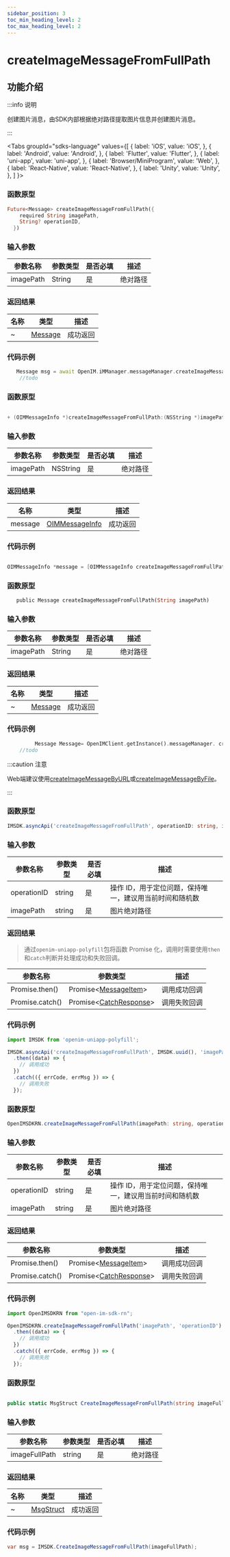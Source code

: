 ```yaml
---
sidebar_position: 3
toc_min_heading_level: 2
toc_max_heading_level: 2
---
```


# createImageMessageFromFullPath

## 功能介绍

:::info 说明

创建图片消息，由SDK内部根据绝对路径提取图片信息并创建图片消息。

:::

<Tabs
groupId="sdks-language"
values={[
{ label: 'iOS', value: 'iOS', },
{ label: 'Android', value: 'Android', },
{ label: 'Flutter', value: 'Flutter', },
{ label: 'uni-app', value: 'uni-app', },
{ label: 'Browser/MiniProgram', value: 'Web', },
{ label: 'React-Native', value: 'React-Native', },
{ label: 'Unity', value: 'Unity', },
]
}>

<TabItem value="Flutter">

### 函数原型

```dart showLineNumbers
Future<Message> createImageMessageFromFullPath({
    required String imagePath,
    String? operationID,
  })
```

### 输入参数

| 参数名称  | 参数类型 | 是否必填 | 描述     |
| --------- | -------- | -------- | -------- |
| imagePath | String   | 是       | 绝对路径 |

### 返回结果

| 名称 | 类型                                               | 描述     |
| ---- | -------------------------------------------------- | -------- |
| ~    | [Message](docs/sdks/class/message/messageInfo.mdx) | 成功返回 |

### 代码示例

```dart showLineNumbers
   Message msg = await OpenIM.iMManager.messageManager.createImageMessageFromFullPath(imagePath: imagePath);
    //todo

```

</TabItem>

<TabItem value="iOS">

### 函数原型

```swift showLineNumbers

+ (OIMMessageInfo *)createImageMessageFromFullPath:(NSString *)imagePath;

```

### 输入参数

| 参数名称  | 参数类型 | 是否必填 | 描述     |
| --------- | -------- | -------- | -------- |
| imagePath | NSString | 是       | 绝对路径 |

### 返回结果

| 名称    | 类型                                                      | 描述     |
| ------- | --------------------------------------------------------- | -------- |
| message | [OIMMessageInfo](docs/sdks/class/message/messageInfo.mdx) | 成功返回 |

### 代码示例

```swift showLineNumbers

OIMMessageInfo *message = [OIMMessageInfo createImageMessageFromFullPath:@""];

```

</TabItem>

<TabItem value="Android">

### 函数原型

```dart showLineNumbers
   public Message createImageMessageFromFullPath(String imagePath)
```

### 输入参数

| 参数名称  | 参数类型 | 是否必填 | 描述     |
| --------- | -------- | -------- | -------- |
| imagePath | String   | 是       | 绝对路径 |

### 返回结果

| 名称 | 类型                                               | 描述     |
| ---- | -------------------------------------------------- | -------- |
| ~    | [Message](docs/sdks/class/message/messageInfo.mdx) | 成功返回 |

### 代码示例

```dart showLineNumbers
         Message Message= OpenIMClient.getInstance().messageManager. createImageMessageFromFullPath( imagePath);
    //todo

```

</TabItem>

<TabItem value="Web">

:::caution 注意

Web端建议使用[createImageMessageByURL](docs/sdks/api/message/createImageMessageByURL.mdx)或[createImageMessageByFile](docs/sdks/api/message/createImageMessageByFile.mdx)。

:::

</TabItem>

<TabItem value="uni-app">

### 函数原型

```ts showLineNumbers
IMSDK.asyncApi('createImageMessageFromFullPath', operationID: string, imagePath: string): Promise<MessageItem>
```

### 输入参数

| 参数名称    | 参数类型 | 是否必填 | 描述                                                    |
| ----------- | -------- | -------- | ------------------------------------------------------- |
| operationID | string   | 是       | 操作 ID，用于定位问题，保持唯一，建议用当前时间和随机数 |
| imagePath   | string   | 是       | 图片绝对路径                                            |

### 返回结果

> 通过`openim-uniapp-polyfill`包将函数 Promise 化，调用时需要使用`then`和`catch`判断并处理成功和失败回调。

| 参数名称        | 参数类型                                                         | 描述         |
| --------------- | ---------------------------------------------------------------- | ------------ |
| Promise.then()  | Promise<[MessageItem](docs/sdks/class/message/messageInfo.mdx)\> | 调用成功回调 |
| Promise.catch() | Promise<[CatchResponse](docs/sdks/class/response.mdx)\>          | 调用失败回调 |

### 代码示例

```js showLineNumbers
import IMSDK from 'openim-uniapp-polyfill';

IMSDK.asyncApi('createImageMessageFromFullPath', IMSDK.uuid(), 'imagePath')
  .then((data) => {
    // 调用成功
  })
  .catch(({ errCode, errMsg }) => {
    // 调用失败
  });
```

</TabItem>
<TabItem value="React-Native">

### 函数原型

```ts showLineNumbers
OpenIMSDKRN.createImageMessageFromFullPath(imagePath: string, operationID: string): Promise<MessageItem>
```

### 输入参数

| 参数名称    | 参数类型 | 是否必填 | 描述                                                    |
| ----------- | -------- | -------- | ------------------------------------------------------- |
| operationID | string   | 是       | 操作 ID，用于定位问题，保持唯一，建议用当前时间和随机数 |
| imagePath   | string   | 是       | 图片绝对路径                                            |

### 返回结果

| 参数名称        | 参数类型                                                         | 描述         |
| --------------- | ---------------------------------------------------------------- | ------------ |
| Promise.then()  | Promise<[MessageItem](docs/sdks/class/message/messageInfo.mdx)\> | 调用成功回调 |
| Promise.catch() | Promise<[CatchResponse](docs/sdks/class/response.mdx)\>          | 调用失败回调 |

### 代码示例

```js showLineNumbers
import OpenIMSDKRN from "open-im-sdk-rn";

OpenIMSDKRN.createImageMessageFromFullPath('imagePath', 'operationID')
  .then((data) => {
    // 调用成功
  })
  .catch(({ errCode, errMsg }) => {
    // 调用失败
  });
```

</TabItem>

<TabItem value="Unity">

### 函数原型

```C# showLineNumbers

public static MsgStruct CreateImageMessageFromFullPath(string imageFullPath)

```

### 输入参数

| 参数名称  | 参数类型 | 是否必填 | 描述     |
| --------- | -------- | -------- | -------- |
| imageFullPath | string   | 是       | 绝对路径 |

### 返回结果

| 名称 | 类型                                               | 描述     |
| ---- | -------------------------------------------------- | -------- |
| ~    | [MsgStruct](docs/sdks/class/message/messageInfo.mdx) | 成功返回 |

### 代码示例

```C# showLineNumbers
var msg = IMSDK.CreateImageMessageFromFullPath(imageFullPath);

```

</TabItem>

</Tabs>

